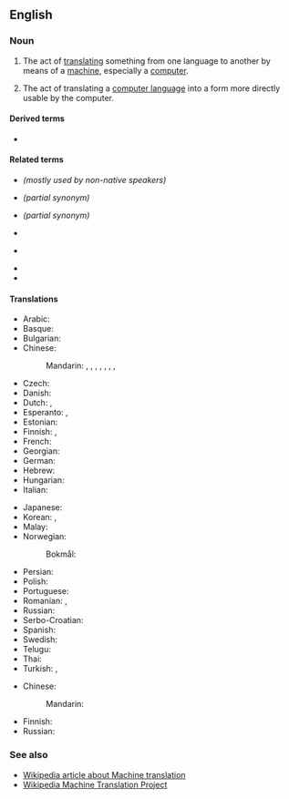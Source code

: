 {{also|machine-translation}}
==English==

===Noun===
{{en-noun}}

# {{lb|en|translation studies}} The act of [[translate|translating]] something from one language to another by means of a [[machine]], especially a [[computer]].
# {{lb|en|computing|programming}} The act of translating a [[computer language]] into a form more directly usable by the computer.

====Derived terms====
* {{l|en|machine-translate}}

====Related terms====
* {{l|en|automatic translation}} ''(mostly used by non-native speakers)''
* {{l|en|computer assisted translation}} ''(partial synonym)''
* {{l|en|machine-aided translation}} ''(partial synonym)''
* {{l|en|machine translator}}
* {{l|en|mechanical translation}} {{qualifier|obsolete}}
* {{l|en|MTL}}
* {{l|en|MT}}

====Translations====
{{trans-top|act of translating something by means of a machine}}
* Arabic: {{t-needed|ar}}
* Basque: {{t|eu|itzulpengintza automatikoa}}
* Bulgarian: {{t|bg|компютърен превод|m|tr=kompjútǎren prevód|sc=Cyrl}}
* Chinese:
*: Mandarin: {{t+|cmn|機器翻譯|sc=Hani}}, {{t+|cmn|机器翻译|tr=jīqì fānyì|sc=Hani}}, {{t+|cmn|機械翻譯}}, {{t+|cmn|机械翻译|tr=jīxiè fānyì}}, {{t|cmn|計算機翻譯}}, {{t|cmn|计算机翻译|tr=jìsuànjī fānyì}}, {{t|cmn|機譯}}, {{t|cmn|机译|tr=jīyì}}
* Czech: {{t|cs|strojový překlad|m}}
* Danish: {{t+|da|maskinoversættelse|c}}
* Dutch: {{t|nl|machinevertaling|f}}, {{t+|nl|computervertaling|f}}
* Esperanto: {{t|eo|maŝintradukado}}, {{t|eo|maŝintraduko}}
* Estonian: {{t+|et|masintõlge}}
* Finnish: {{t|fi|[[koneellinen]] [[kääntäminen]]}}, {{t|fi|konekääntäminen}}
* French: {{t|fr|traduction automatique|f}}
* Georgian: {{t|ka|მანქანური თარგმნა}}
* German: {{t+|de|maschinelle Übersetzung|f}}
* Hebrew: {{t|he|תרגום מכונה|m|tr=tirgúm mekóna|sc=Hebr}}
* Hungarian: {{t|hu|gépi fordítás}}
* Italian: {{t|it|traduzione automatica|f}}
{{trans-mid}}
* Japanese: {{t+|ja|機械翻訳|tr=きかいほんやく, kikai hon'yaku|sc=Jpan}}
* Korean: {{t+|ko|기계번역|tr=gigebeonyeok|sc=Kore}}, {{t|ko|기계 번역|tr=gige beonyeok|sc=Kore}}
* Malay: {{t|ms|terjemahan mesin}}
* Norwegian:
*: Bokmål: {{t|nb|maskinoversettelse|m}}
* Persian: {{t|fa|ترجمه ماشینی|tr=tarjeme mašini}}
* Polish: {{t|pl|tłumaczenie maszynowe|n}}
* Portuguese: {{t|pt|tradução automática|f}}
* Romanian: {{t|ro|traducere automată|f}}, {{t|ro|traducere cu calculator|f}}
* Russian: {{t+|ru|маши́нный перево́д|m}}
* Serbo-Croatian: {{t|sh|strojno prevođenje|n}}
* Spanish: {{t+|es|traducción automática|f}}
* Swedish: {{t+|sv|maskinöversättning|c}}
* Telugu: {{t|te|యాంత్రిక అనువాదం|tr=yaamtrika anuvaadam|sc=Telu}}
* Thai: {{t|th|การแปลภาษาอัตโนมัติ|tr=gaan bplae paasăa àtdtànōmát|sc=Thai}}
* Turkish: {{t|tr|otomatik çeviri}}, {{t|tr|otomatik tercüme}}
{{trans-bottom}}

{{trans-top|act of translating a computer language}}
* Chinese:
*: Mandarin: {{t-needed|cmn}}
{{trans-mid}}
* Finnish: {{t|fi|[[konekielelle]] [[kääntäminen]]}}
* Russian: {{t-needed|ru}}
{{trans-bottom}}

{{checktrans-top}}
{{trans-mid}}
{{trans-bottom}}

===See also===
* [[w:Machine translation|Wikipedia article about Machine translation]]
* [[m:Wikipedia Machine Translation Project|Wikipedia Machine Translation Project]]